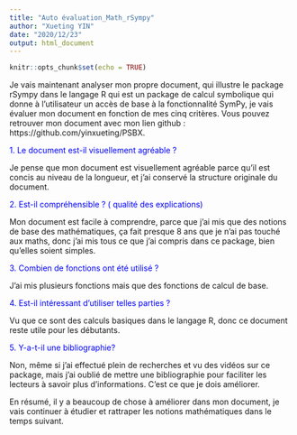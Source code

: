 ---
title: "Auto évaluation_Math_rSympy"
author: "Xueting YIN"
date: "2020/12/23"
output: html_document
---

```{r setup, include=FALSE}
knitr::opts_chunk$set(echo = TRUE)
```

Je vais maintenant analyser mon propre document, qui illustre le package rSympy dans le langage R qui est un package de calcul symbolique qui donne à l’utilisateur un accès de base à la fonctionnalité SymPy, je vais évaluer mon document en fonction de mes cinq critères. Vous pouvez retrouver mon document avec mon lien github : https://github.com/yinxueting/PSBX.

<font color=blue>1.	Le document est-il visuellement agréable ? </font>

Je pense que mon document est visuellement agréable parce qu’il est concis au niveau de la longueur, et j’ai conservé la structure originale du document. 

<font color=blue>2.	Est-il compréhensible ? ( qualité des explications)</font>

Mon document est facile à comprendre, parce que j’ai mis que des notions de base des mathématiques, ça fait presque 8 ans que je n’ai pas touché aux maths, donc j’ai mis tous ce que j’ai compris dans ce package, bien qu’elles soient simples. 

<font color=blue>3.	Combien de fonctions ont été utilisé ? </font>

J’ai mis plusieurs fonctions mais que des fonctions de calcul de base. 

<font color=blue>4.	Est-il intéressant d’utiliser telles parties ? </font>

Vu que ce sont des calculs basiques dans le langage R, donc ce document reste utile pour les débutants. 

<font color=blue>5.	Y-a-t-il une bibliographie? </font>

Non, même si j’ai effectué plein de recherches et vu des vidéos sur ce package, mais j’ai oublié de mettre une bibliographie pour faciliter les lecteurs à savoir plus d’informations. C’est ce que je dois améliorer. 

En résumé, il y a beaucoup de chose à améliorer dans mon document, je vais continuer à étudier et rattraper les notions mathématiques dans le temps suivant. 
